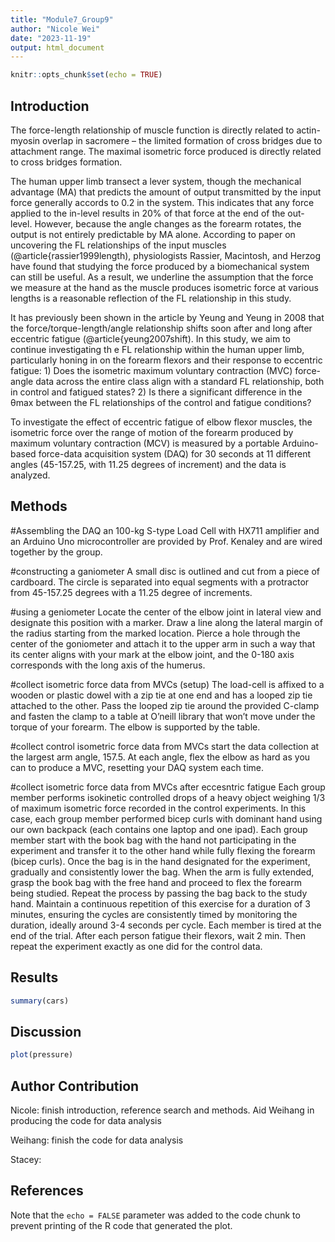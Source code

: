 ```yaml
---
title: "Module7_Group9"
author: "Nicole Wei"
date: "2023-11-19"
output: html_document
---
```


```r
knitr::opts_chunk$set(echo = TRUE)
```

## Introduction
The force-length relationship of muscle function is directly related to actin-myosin overlap in sacromere -- the limited formation of cross bridges due to attachment range. The maximal isometric force produced is directly related to cross bridges formation. 

The human upper limb transect a lever system, though the mechanical advantage (MA) that predicts the amount of output transmitted by the input force generally accords to 0.2 in the system. This indicates that any force applied to the in-level results in 20% of that force at the end of the out-level. However, because the angle changes as the forearm rotates, the output is not entirely predictable by MA alone. According to paper on uncovering the FL relationships of the input muscles (@article{rassier1999length), physiologists Rassier, Macintosh, and Herzog have found that studying the force produced by a biomechanical system can still be useful. As a result, we underline the assumption that the force we measure at the hand as the muscle produces isometric force at various lengths is a reasonable reflection of the FL relationship in this study.

It has previously been shown in the article by Yeung and Yeung in 2008 that the force/torque-length/angle relationship shifts soon after and long after eccentric fatigue (@article{yeung2007shift). In this study, we aim to continue investigating th e FL relationship within the human upper limb, particularly honing in on the forearm flexors and their response to eccentric fatigue:
  1) Does the isometric maximum voluntary contraction (MVC) force-angle data across the entire class align with a standard FL relationship, both in control and fatigued states?
  2) Is there a significant difference in the θmax between the FL relationships of the control and fatigue conditions?

To investigate the effect of eccentric fatigue of elbow flexor muscles, the isometric force over the range of motion of the forearm produced by maximum voluntary contraction (MCV) is measured by a portable Arduino-based force-data acquisition system (DAQ) for 30 seconds at 11 different angles (45-157.25, with 11.25 degrees of increment) and the data is analyzed. 

## Methods

#Assembling the DAQ
an 100-kg S-type Load Cell with HX711 amplifier and an Arduino Uno microcontroller are provided by Prof. Kenaley and are wired together by the group.

#constructing a ganiometer 
A small disc is outlined and cut from a piece of cardboard. The circle is separated into equal segments with a protractor from 45-157.25 degrees with a 11.25 degree of increments. 

#using a geniometer
Locate the center of the elbow joint in lateral view and designate this position with a marker. Draw a line along the lateral margin of the radius starting from the marked location. Pierce a hole through the center of the goniometer and attach it to the upper arm in such a way that its center aligns with your mark at the elbow joint, and the 0-180 axis corresponds with the long axis of the humerus.

#collect isometric force data from MVCs (setup)
The load-cell is affixed to a wooden or plastic dowel with a zip tie at one end and has a looped zip tie attached to the other. Pass the looped zip tie around the provided C-clamp and fasten the clamp to a table at O'neill library that won’t move under the torque of your forearm. The elbow is supported by the table. 

#collect control isometric force data from MVCs
start the data collection at the largest arm angle, 157.5. At each angle, flex the elbow as hard as you can to produce a MVC, resetting your DAQ system each time.

#collect isometric force data from MVCs after eccesntric fatigue
Each group member performs isokinetic controlled drops of a heavy object weighing 1/3 of maximum isometric force recorded in the control experiments. In this case, each group member performed bicep curls with dominant hand using our own backpack (each contains one laptop and one ipad). 
Each group member start with the book bag with the hand not participating in the experiment and transfer it to the other hand while fully flexing the forearm (bicep curls). Once the bag is in the hand designated for the experiment, gradually and consistently lower the bag. When the arm is fully extended, grasp the book bag with the free hand and proceed to flex the forearm being studied. Repeat the process by passing the bag back to the study hand. Maintain a continuous repetition of this exercise for a duration of 3 minutes, ensuring the cycles are consistently timed by monitoring the duration, ideally around 3-4 seconds per cycle. Each member is tired at the end of the trial.
After each person fatigue their flexors, wait 2 min. Then repeat the experiment exactly as one did for the control data.


## Results
```r
summary(cars)
```

## Discussion

```r
plot(pressure)
```

## Author Contribution
Nicole: finish introduction, reference search and methods. Aid Weihang in producing the code for data analysis

Weihang: finish the code for data analysis

Stacey: 

## References
Note that the `echo = FALSE` parameter was added to the code chunk to prevent printing of the R code that generated the plot.
